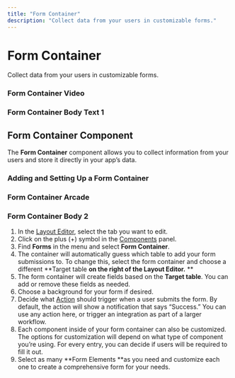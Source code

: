 ```yaml
---
title: "Form Container"
description: "Collect data from your users in customizable forms."
---
```


# Form Container

Collect data from your users in customizable forms.

### Form Container Video

### Form Container Body Text 1

## Form Container Component

The **Form Container** component allows you to collect information from your users and store it directly in your app’s data. 

### Adding and Setting Up a Form Container



### Form Container Arcade

### Form Container Body 2

1. In the [Layout Editor](/intro-to-layout), select the tab you want to edit.
2. Click on the plus (+) symbol in the [Components](/components) panel.
3. Find **Forms** in the menu and select **Form Container**.
4. The container will automatically guess which table to add your form submissions to. To change this, select the form container and choose a different **Target table **on the right of the Layout Editor.** **
5. The form container will create fields based on the **Target table**. You can add or remove these fields as needed. 
6. Choose a background for your form if desired.
7. Decide what [Action](/getting-started/introduction-to-actions) should trigger when a user submits the form. By default, the action will show a notification that says “Success.” You can use any action here, or trigger an integration as part of a larger workflow. 
8. Each component inside of your form container can also be customized. The options for customization will depend on what type of component you’re using. For every entry, you can decide if users will be required to fill it out. 
9. Select as many **Form Elements **as you need and customize each one to create a comprehensive form for your needs. 




